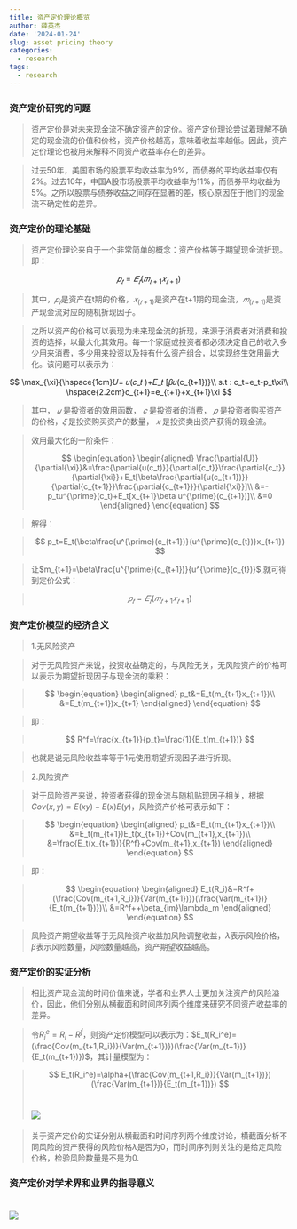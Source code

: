 ```yaml
---
title: 资产定价理论概览
author: 薛英杰
date: '2024-01-24'
slug: asset pricing theory
categories:
  - research
tags:
  - research
---
```


### 资产定价研究的问题

> 资产定价是对未来现金流不确定资产的定价。资产定价理论尝试着理解不确定的现金流的价值和价格，资产价格越高，意味着收益率越低。因此，资产定价理论也被用来解释不同资产收益率存在的差异。

> 过去50年，美国市场的股票平均收益率为9%，而债券的平均收益率仅有2%。过去10年，中国A股市场股票平均收益率为11%，而债券平均收益为5%。之所以股票与债券收益之间存在显著的差，核心原因在于他们的现金流不确定性的差异。

### 资产定价的理论基础

> 资产定价理论来自于一个非常简单的概念：资产价格等于期望现金流折现。即：

$$
𝑝_𝑡=𝐸_𝑡  (𝑚_{𝑡+1} 𝑥_{𝑡+1}) 
$$

> 其中，$𝑝_𝑡$是资产在t期的价格，$𝑥_(𝑡+1)$是资产在t+1期的现金流，$𝑚_(𝑡+1)$是资产现金流对应的随机折现因子。

> 之所以资产的价格可以表现为未来现金流的折现，来源于消费者对消费和投资的选择，以最大化其效用。每一个家庭或投资者都必须决定自己的收入多少用来消费，多少用来投资以及持有什么资产组合，以实现终生效用最大化。该问题可以表示为：

$$
\max_{\xi}{\hspace{1cm}⁡𝑈= 𝑢(𝑐_𝑡 )+𝐸_𝑡 [𝛽𝑢(c_{t+1})}\\
s.t : c_t=e_t-p_t\xi\\
\hspace{2.2cm}c_{t+1}=e_{t+1}+x_{t+1}\xi
$$

> 其中， $𝑢$ 是投资者的效用函数， $𝑐$ 是投资者的消费， $𝑝$ 是投资者购买资产的价格，$𝜉$ 是投资购买资产的数量， $𝑥$ 是投资卖出资产获得的现金流。

> 效用最大化的一阶条件：
>
> $$
> \begin{equation}
> \begin{aligned}
> \frac{\partial{U}}{\partial{\xi}}&=\frac{\partial{u(c_t)}}{\partial{c_t}}\frac{\partial{c_t}}{\partial{\xi}}+E_t[\beta\frac{\partial{u(c_{t+1})}}{\partial{c_{t+1}}}\frac{\partial{c_{t+1}}}{\partial{\xi}}]\\
> &=-p_tu^{\prime}(c_t)+E_t[x_{t+1}\beta u^{\prime}(c_{t+1})]\\
> &=0
> \end{aligned}
> \end{equation}
> $$

> 解得：

> $$
> p_t=E_t(\beta\frac{u^{\prime}(c_{t+1})}{u^{\prime}(c_{t})}x_{t+1})
> $$

> 让$m_{t+1}=\beta\frac{u^{\prime}(c_{t+1})}{u^{\prime}(c_{t})}$,就可得到定价公式：

> $$
> 𝑝_𝑡=𝐸_𝑡  (𝑚_{𝑡+1} 𝑥_{𝑡+1}) 
> $$

### 资产定价模型的经济含义

> 1.无风险资产

> 对于无风险资产来说，投资收益确定的，与风险无关，无风险资产的价格可以表示为期望折现因子与现金流的乘积：

> $$
> \begin{equation}
> \begin{aligned}
> p_t&=E_t(m_{t+1}x_{t+1})\\
>    &=E_t(m_{t+1})x_{t+1}
> \end{aligned}
> \end{equation}
> $$

> 即：

> $$
> R^f=\frac{x_{t+1}}{p_t}=\frac{1}{E_t(m_{t+1})}
> $$

> 也就是说无风险收益率等于1元使用期望折现因子进行折现。

> 2.风险资产

> 对于风险资产来说，投资者获得的现金流与随机贴现因子相关，根据$Cov(x,y)=E(xy)-E(x)E(y)$，风险资产价格可表示如下：

> $$
> \begin{equation}
> \begin{aligned}
> p_t&=E_t(m_{t+1}x_{t+1})\\
>    &=E_t(m_{t+1})E_t(x_{t+1})+Cov(m_{t+1},x_{t+1})\\
>    &=\frac{E_t(x_{t+1})}{R^f}+Cov(m_{t+1},x_{t+1})
> \end{aligned}
> \end{equation}
> $$

> 即：

> $$
> \begin{equation}
> \begin{aligned}
> E_t(R_i)&=R^f+(\frac{Cov(m_{t+1,R_i})}{Var(m_{t+1})})(\frac{Var(m_{t+1})}{E_t(m_{t+1})})\\
>    &=R^f++\beta_{im}\lambda_m
> \end{aligned}
> \end{equation}
> $$

> 风险资产期望收益等于无风险资产收益加风险调整收益，$\lambda$表示风险价格，$\beta$表示风险数量，风险数量越高，资产期望收益越高。

### 资产定价的实证分析

> 相比资产现金流的时间价值来说，学者和业界人士更加关注资产的风险溢价，因此，他们分别从横截面和时间序列两个维度来研究不同资产收益率的差异。

> 令$R_i^e=R_i-R^f$，则资产定价模型可以表示为：$E_t(R_i^e)=(\frac{Cov(m_{t+1,R_i})}{Var(m_{t+1})})(\frac{Var(m_{t+1})}{E_t(m_{t+1})})$，其计量模型为：

> $$
> E_t(R_i^e)=\alpha+(\frac{Cov(m_{t+1,R_i})}{Var(m_{t+1})})(\frac{Var(m_{t+1})}{E_t(m_{t+1})})
> $$
>
> # ![](images/mox-01.JPG){style="margin:0 auto"}

> 关于资产定价的实证分别从横截面和时间序列两个维度讨论，横截面分析不同风险的资产获得的风险价格$\lambda$是否为0，而时间序列则关注的是给定风险价格，检验风险数量是不是为0.

### 资产定价对学术界和业界的指导意义

# ![](images/aplication.PNG)
